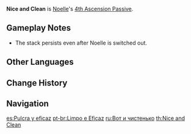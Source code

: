 {{Talent Infobox
|image         = Talent Nice and Clean.png
|character     = Noelle
|type          = 4th Ascension Passive
|info          = Every 4 [[Favonius Bladework - Maid|Normal or Charged Attack]] hits will decrease the CD of [[Breastplate]] by 1s.<br />Hitting multiple opponents with a single attack is only counted as 1 hit.
|utility1      = Cooldown Reduction
}}
'''Nice and Clean''' is [[Noelle]]'s [[4th Ascension Passive]].

==Gameplay Notes==
* The stack persists even after Noelle is switched out.
<!-- Pending test: * Does not gain any stack when ''Breastplate'' is off cooldown and stack also resets to zero.-->

==Other Languages==
{{Other Languages
|en      = Nice and Clean
|zhs     = 干净利落
|zhs_rm  = Gānjìng-lìluo
|zht     = 乾淨俐落
|zht_rm  = Gānjìng-lìluo
|zh_tl   = Neat and Tidy
|ja      = きれいさっぱり
|ja_rm   = Kireisappari
|ja_tl   = Spotless
|ko      = 산뜻깔끔
|ko_rm   = Santteutkkalkkeum
|ko_tl   = Fresh and Tidy
|es      = Pulcra y eficaz
|es_tl   = Neat and Efficiency
|fr      = Clair et net
|fr_tl   = Nice and Clean
|ru      = Вот и чистенько
|ru_tl   = 
|th      = Nice and Clean
|vi      = Gọn Gàng
|vi_tl   = Tidy
|de      = Sauber und geschwind
|de_tl   = Clean and Swift
|id      = Nice and Clean
|pt      = Limpo e Eficaz
|pt_tl   = 
}}

==Change History==
{{Change History|1.0}}
{{Clr}}
==Navigation==
{{Talent Navbox|Noelle}}

[[es:Pulcra y eficaz]]
[[pt-br:Limpo e Eficaz]]
[[ru:Вот и чистенько]]
[[th:Nice and Clean]]